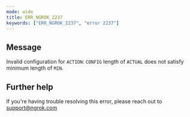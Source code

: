 ```yaml
---
mode: wide
title: ERR_NGROK_2237
keywords: ["ERR_NGROK_2237", "error 2237"]
---
```


## Message

Invalid configuration for `ACTION`: `CONFIG` length of `ACTUAL` does not satisfy minimum length of `MIN`.

## Further help

If you're having trouble resolving this error, please reach out to [support@ngrok.com](mailto:support@ngrok.com?subject=Help%20with%20ERR_NGROK_2237)
